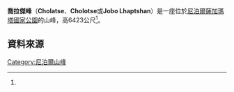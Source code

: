 {{Infobox mountain
|Name = 喬拉傑峰（Cholatse）
|Photo = Taboche-Cholatse-fromKyobuGoth.jpg
|Caption = <small>喬拉傑峰（右）與[[塔波崎峰|塔波崎峰]]</small>
|Elevation = 6423m
|Elevation_ref = <ref name="#1">Nepa Maps (Pvt.Ldt. ), NE517: Everest Base Camp & Gokyo, Kathmandu, Nepal, 2013</ref>
|Prominence_m = 
|Prominence_ref = 
|pushpin_map = Nepal
|pushpin_map_caption = 喬拉傑峰的位置
|latd = 27 | latm = 55 | lats = 05 | latNS = N
|longd = 86 | longm = 46 | longs = 00 | longEW = E
|Location = [[尼泊爾|尼泊爾]][[薩加瑪塔專區|薩加瑪塔專區]]
|Range = [[喜馬拉雅山脈|喜馬拉雅山脈]]
}}

'''喬拉傑峰'''（'''Cholatse'''、'''Cholotse'''或'''Jobo Lhaptshan'''）是一座位於[[尼泊爾|尼泊爾]][[薩加瑪塔國家公園|薩加瑪塔國家公園]]的山峰，高6423公尺<ref name="#1"/>。

==資料來源==
{{reflist}}
{{地理小作品}}
[[Category:尼泊爾山峰|Category:尼泊爾山峰]]